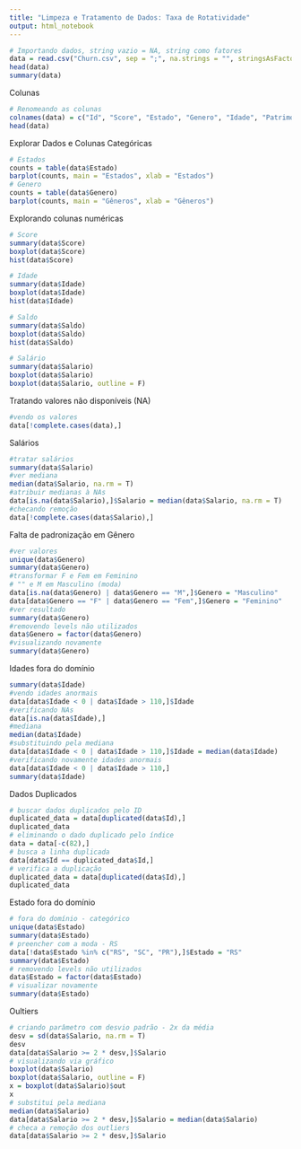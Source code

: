 ```yaml
---
title: "Limpeza e Tratamento de Dados: Taxa de Rotatividade"
output: html_notebook
---
```


```r
# Importando dados, string vazio = NA, string como fatores
data = read.csv("Churn.csv", sep = ";", na.strings = "", stringsAsFactors = T)
head(data)
summary(data)
```
Colunas
```r
# Renomeando as colunas
colnames(data) = c("Id", "Score", "Estado", "Genero", "Idade", "Patrimonio", "Saldo", "Produtos", "TemCartCredito", "Ativo", "Salario", "Saiu")
head(data)
```
Explorar Dados e Colunas Categóricas
```r
# Estados
counts = table(data$Estado)
barplot(counts, main = "Estados", xlab = "Estados")
# Genero
counts = table(data$Genero)
barplot(counts, main = "Gêneros", xlab = "Gêneros")
```
Explorando colunas numéricas
```r
# Score
summary(data$Score)
boxplot(data$Score)
hist(data$Score)
```

```r
# Idade
summary(data$Idade)
boxplot(data$Idade)
hist(data$Idade)
```

```r
# Saldo
summary(data$Saldo)
boxplot(data$Saldo)
hist(data$Saldo)
```

```r
# Salário
summary(data$Salario)
boxplot(data$Salario)
boxplot(data$Salario, outline = F)
```
Tratando valores não disponíveis (NA)
```r
#vendo os valores
data[!complete.cases(data),]
```
Salários
```r
#tratar salários
summary(data$Salario)
#ver mediana
median(data$Salario, na.rm = T)
#atribuir medianas à NAs
data[is.na(data$Salario),]$Salario = median(data$Salario, na.rm = T)
#checando remoção
data[!complete.cases(data$Salario),]
```
Falta de padronização em Gênero
```r
#ver valores
unique(data$Genero)
summary(data$Genero)
#transformar F e Fem em Feminino
# "" e M em Masculino (moda)
data[is.na(data$Genero) | data$Genero == "M",]$Genero = "Masculino"
data[data$Genero == "F" | data$Genero == "Fem",]$Genero = "Feminino"
#ver resultado
summary(data$Genero)
#removendo levels não utilizados
data$Genero = factor(data$Genero)
#visualizando novamente
summary(data$Genero)
```
Idades fora do domínio
```r
summary(data$Idade)
#vendo idades anormais
data[data$Idade < 0 | data$Idade > 110,]$Idade
#verificando NAs
data[is.na(data$Idade),]
#mediana
median(data$Idade)
#substituindo pela mediana
data[data$Idade < 0 | data$Idade > 110,]$Idade = median(data$Idade)
#verificando novamente idades anormais
data[data$Idade < 0 | data$Idade > 110,]
summary(data$Idade)
```
Dados Duplicados
```r
# buscar dados duplicados pelo ID
duplicated_data = data[duplicated(data$Id),]
duplicated_data
# eliminando o dado duplicado pelo índice
data = data[-c(82),]
# busca a linha duplicada
data[data$Id == duplicated_data$Id,]
# verifica a duplicação
duplicated_data = data[duplicated(data$Id),]
duplicated_data
```
Estado fora do domínio
```r
# fora do domínio - categórico
unique(data$Estado)
summary(data$Estado)
# preencher com a moda - RS
data[!data$Estado %in% c("RS", "SC", "PR"),]$Estado = "RS"
summary(data$Estado)
# removendo levels não utilizados
data$Estado = factor(data$Estado)
# visualizar novamente
summary(data$Estado)
```
Oultiers
```r
# criando parâmetro com desvio padrão - 2x da média
desv = sd(data$Salario, na.rm = T)
desv
data[data$Salario >= 2 * desv,]$Salario
# visualizando via gráfico
boxplot(data$Salario)
boxplot(data$Salario, outline = F)
x = boxplot(data$Salario)$out
x
# substitui pela mediana
median(data$Salario)
data[data$Salario >= 2 * desv,]$Salario = median(data$Salario)
# checa a remoção dos outliers
data[data$Salario >= 2 * desv,]$Salario
```
